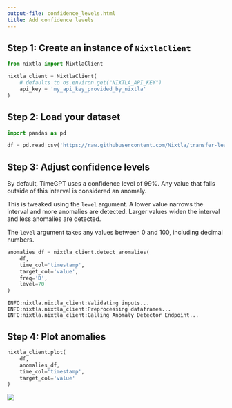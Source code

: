 ```yaml
---
output-file: confidence_levels.html
title: Add confidence levels
---
```



## Step 1: Create an instance of `NixtlaClient`

```python
from nixtla import NixtlaClient
```


```python
nixtla_client = NixtlaClient(
    # defaults to os.environ.get("NIXTLA_API_KEY")
    api_key = 'my_api_key_provided_by_nixtla'
)
```

## Step 2: Load your dataset

```python
import pandas as pd
```


```python
df = pd.read_csv('https://raw.githubusercontent.com/Nixtla/transfer-learning-time-series/main/datasets/peyton_manning.csv')
```

## Step 3: Adjust confidence levels

By default, TimeGPT uses a confidence level of 99%. Any value that falls
outside of this interval is considered an anomaly.

This is tweaked using the `level` argument. A lower value narrows the
interval and more anomalies are detected. Larger values widen the
interval and less anomalies are detected.

The `level` argument takes any values between 0 and 100, including
decimal numbers.

```python
anomalies_df = nixtla_client.detect_anomalies(
    df, 
    time_col='timestamp', 
    target_col='value', 
    freq='D',
    level=70
)
```

``` text
INFO:nixtla.nixtla_client:Validating inputs...
INFO:nixtla.nixtla_client:Preprocessing dataframes...
INFO:nixtla.nixtla_client:Calling Anomaly Detector Endpoint...
```

## Step 4: Plot anomalies

```python
nixtla_client.plot(
    df, 
    anomalies_df,
    time_col='timestamp', 
    target_col='value'
)
```

![](/nixtla/docs/capabilities/anomaly-detection/04_confidence_levels_files/figure-markdown_strict/cell-7-output-1.png)

